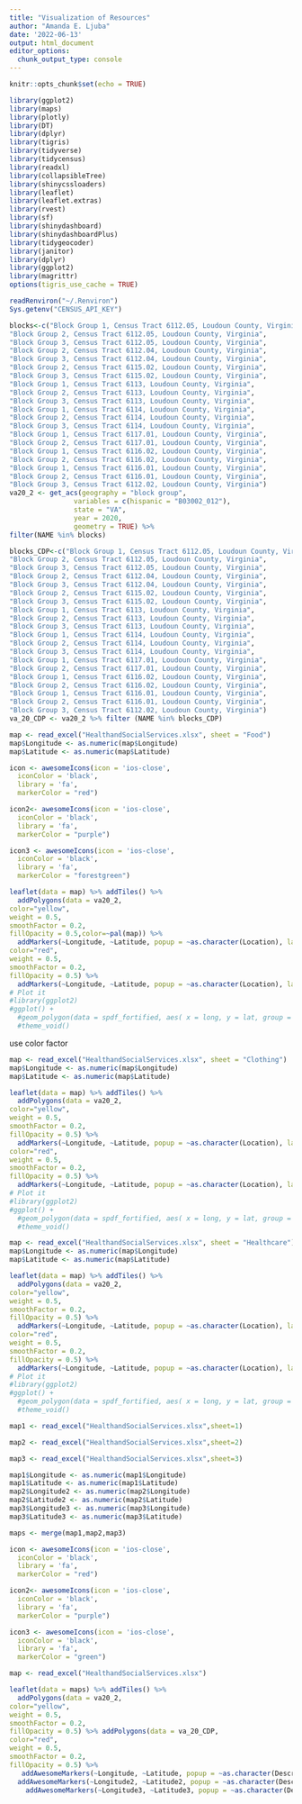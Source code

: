 ```yaml
---
title: "Visualization of Resources"
author: "Amanda E. Ljuba"
date: '2022-06-13'
output: html_document
editor_options: 
  chunk_output_type: console
---
```


```r
knitr::opts_chunk$set(echo = TRUE)
```

```r
library(ggplot2)
library(maps)
library(plotly)
library(DT)
library(dplyr)
library(tigris)
library(tidyverse)
library(tidycensus)
library(readxl)
library(collapsibleTree)
library(shinycssloaders)
library(leaflet)
library(leaflet.extras)
library(rvest)
library(sf)
library(shinydashboard)
library(shinydashboardPlus)
library(tidygeocoder)
library(janitor)
library(dplyr)
library(ggplot2)
library(magrittr)
options(tigris_use_cache = TRUE)
```

```r
readRenviron("~/.Renviron")
Sys.getenv("CENSUS_API_KEY")
```

```r
blocks<-c("Block Group 1, Census Tract 6112.05, Loudoun County, Virginia",
"Block Group 2, Census Tract 6112.05, Loudoun County, Virginia",
"Block Group 3, Census Tract 6112.05, Loudoun County, Virginia",
"Block Group 2, Census Tract 6112.04, Loudoun County, Virginia",
"Block Group 3, Census Tract 6112.04, Loudoun County, Virginia",
"Block Group 2, Census Tract 6115.02, Loudoun County, Virginia",
"Block Group 3, Census Tract 6115.02, Loudoun County, Virginia",
"Block Group 1, Census Tract 6113, Loudoun County, Virginia",
"Block Group 2, Census Tract 6113, Loudoun County, Virginia",
"Block Group 3, Census Tract 6113, Loudoun County, Virginia",
"Block Group 1, Census Tract 6114, Loudoun County, Virginia",
"Block Group 2, Census Tract 6114, Loudoun County, Virginia",
"Block Group 3, Census Tract 6114, Loudoun County, Virginia",
"Block Group 1, Census Tract 6117.01, Loudoun County, Virginia",
"Block Group 2, Census Tract 6117.01, Loudoun County, Virginia",
"Block Group 1, Census Tract 6116.02, Loudoun County, Virginia",
"Block Group 2, Census Tract 6116.02, Loudoun County, Virginia",
"Block Group 1, Census Tract 6116.01, Loudoun County, Virginia",
"Block Group 2, Census Tract 6116.01, Loudoun County, Virginia",
"Block Group 3, Census Tract 6112.02, Loudoun County, Virginia")
va20_2 <- get_acs(geography = "block group",
                variables = c(hispanic = "B03002_012"),
                state = "VA",
                year = 2020,
                geometry = TRUE) %>%
filter(NAME %in% blocks)
```

```r
blocks_CDP<-c("Block Group 1, Census Tract 6112.05, Loudoun County, Virginia",
"Block Group 2, Census Tract 6112.05, Loudoun County, Virginia",
"Block Group 3, Census Tract 6112.05, Loudoun County, Virginia",
"Block Group 2, Census Tract 6112.04, Loudoun County, Virginia",
"Block Group 3, Census Tract 6112.04, Loudoun County, Virginia",
"Block Group 2, Census Tract 6115.02, Loudoun County, Virginia",
"Block Group 3, Census Tract 6115.02, Loudoun County, Virginia",
"Block Group 1, Census Tract 6113, Loudoun County, Virginia",
"Block Group 2, Census Tract 6113, Loudoun County, Virginia",
"Block Group 3, Census Tract 6113, Loudoun County, Virginia",
"Block Group 1, Census Tract 6114, Loudoun County, Virginia",
"Block Group 2, Census Tract 6114, Loudoun County, Virginia",
"Block Group 3, Census Tract 6114, Loudoun County, Virginia",
"Block Group 1, Census Tract 6117.01, Loudoun County, Virginia",
"Block Group 2, Census Tract 6117.01, Loudoun County, Virginia",
"Block Group 1, Census Tract 6116.02, Loudoun County, Virginia",
"Block Group 2, Census Tract 6116.02, Loudoun County, Virginia",
"Block Group 1, Census Tract 6116.01, Loudoun County, Virginia",
"Block Group 2, Census Tract 6116.01, Loudoun County, Virginia",
"Block Group 3, Census Tract 6112.02, Loudoun County, Virginia")
va_20_CDP <- va20_2 %>% filter (NAME %in% blocks_CDP)
```


```r
map <- read_excel("HealthandSocialServices.xlsx", sheet = "Food")
map$Longitude <- as.numeric(map$Longitude)
map$Latitude <- as.numeric(map$Latitude)

icon <- awesomeIcons(icon = 'ios-close',
  iconColor = 'black',
  library = 'fa',
  markerColor = "red")

icon2<- awesomeIcons(icon = 'ios-close',
  iconColor = 'black',
  library = 'fa',
  markerColor = "purple")

icon3 <- awesomeIcons(icon = 'ios-close',
  iconColor = 'black',
  library = 'fa',
  markerColor = "forestgreen")

leaflet(data = map) %>% addTiles() %>%
  addPolygons(data = va20_2,
color="yellow",
weight = 0.5,
smoothFactor = 0.2,
fillOpacity = 0.5,color=~pal(map)) %>%
  addMarkers(~Longitude, ~Latitude, popup = ~as.character(Location), label = ~as.character(Location),color=~pal(map)) %>% addPolygons(data = va_20_CDP,
color="red",
weight = 0.5,
smoothFactor = 0.2,
fillOpacity = 0.5) %>%
  addMarkers(~Longitude, ~Latitude, popup = ~as.character(Location), label = ~as.character(Location))
# Plot it
#library(ggplot2)
#ggplot() +
  #geom_polygon(data = spdf_fortified, aes( x = long, y = lat, group = group), fill="#69b3a2", color="white") +
  #theme_void() 
``` 

use color factor

```r
map <- read_excel("HealthandSocialServices.xlsx", sheet = "Clothing")
map$Longitude <- as.numeric(map$Longitude)
map$Latitude <- as.numeric(map$Latitude)

leaflet(data = map) %>% addTiles() %>%
  addPolygons(data = va20_2,
color="yellow",
weight = 0.5,
smoothFactor = 0.2,
fillOpacity = 0.5) %>%
  addMarkers(~Longitude, ~Latitude, popup = ~as.character(Location), label = ~as.character(Location)) %>% addPolygons(data = va_20_CDP,
color="red",
weight = 0.5,
smoothFactor = 0.2,
fillOpacity = 0.5) %>%
  addMarkers(~Longitude, ~Latitude, popup = ~as.character(Location), label = ~as.character(Location)) 
# Plot it
#library(ggplot2)
#ggplot() +
  #geom_polygon(data = spdf_fortified, aes( x = long, y = lat, group = group), fill="#69b3a2", color="white") +
  #theme_void() 
``` 

```r
map <- read_excel("HealthandSocialServices.xlsx", sheet = "Healthcare")
map$Longitude <- as.numeric(map$Longitude)
map$Latitude <- as.numeric(map$Latitude)

leaflet(data = map) %>% addTiles() %>%
  addPolygons(data = va20_2,
color="yellow",
weight = 0.5,
smoothFactor = 0.2,
fillOpacity = 0.5) %>%
  addMarkers(~Longitude, ~Latitude, popup = ~as.character(Location), label = ~as.character(Location)) %>% addPolygons(data = va_20_CDP,
color="red",
weight = 0.5,
smoothFactor = 0.2,
fillOpacity = 0.5) %>%
  addMarkers(~Longitude, ~Latitude, popup = ~as.character(Location), label = ~as.character(Location)) 
# Plot it
#library(ggplot2)
#ggplot() +
  #geom_polygon(data = spdf_fortified, aes( x = long, y = lat, group = group), fill="#69b3a2", color="white") +
  #theme_void() 
``` 



```r
map1 <- read_excel("HealthandSocialServices.xlsx",sheet=1)

map2 <- read_excel("HealthandSocialServices.xlsx",sheet=2)

map3 <- read_excel("HealthandSocialServices.xlsx",sheet=3)

map1$Longitude <- as.numeric(map1$Longitude)
map1$Latitude <- as.numeric(map1$Latitude)
map2$Longitude2 <- as.numeric(map2$Longitude)
map2$Latitude2 <- as.numeric(map2$Latitude)
map3$Longitude3 <- as.numeric(map3$Longitude)
map3$Latitude3 <- as.numeric(map3$Latitude)

maps <- merge(map1,map2,map3)

icon <- awesomeIcons(icon = 'ios-close',
  iconColor = 'black',
  library = 'fa',
  markerColor = "red")

icon2<- awesomeIcons(icon = 'ios-close',
  iconColor = 'black',
  library = 'fa',
  markerColor = "purple")

icon3 <- awesomeIcons(icon = 'ios-close',
  iconColor = 'black',
  library = 'fa',
  markerColor = "green")

map <- read_excel("HealthandSocialServices.xlsx")

leaflet(data = maps) %>% addTiles() %>%
  addPolygons(data = va20_2,
color="yellow",
weight = 0.5,
smoothFactor = 0.2,
fillOpacity = 0.5) %>% addPolygons(data = va_20_CDP,
color="red",
weight = 0.5,
smoothFactor = 0.2,
fillOpacity = 0.5) %>%
   addAwesomeMarkers(~Longitude, ~Latitude, popup = ~as.character(Description), label = ~as.character(Location), icon=icons,data=map1) %>%
  addAwesomeMarkers(~Longitude2, ~Latitude2, popup = ~as.character(Description), label = ~as.character(Location), icon=icons2,data=map2) %>%
    addAwesomeMarkers(~Longitude3, ~Latitude3, popup = ~as.character(Description), label = ~as.character(Location), icon=icons3,data=map3)
```

